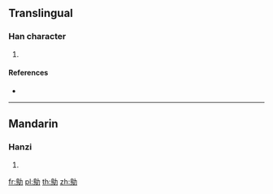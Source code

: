 {{character info/new}}
==Translingual==

===Han character===
{{Han char|rn=196|rad=鳥|as=02|sn=13|four=|canj=HFKS,XHFKS}}

# {{defn|Han|sort=鳥02}}

====References====
* {{Han ref|kx=1481.090|dkj=46646|dj=2013.100|hdz=74614.100|uh=9CE8|ud=40168}}

----

==Mandarin==

===Hanzi===
{{cmn-hanzi|pin=[[lì]] ([[li4]])|wg=li<sup>4</sup>}}

# {{defn|lang=cmn|sort=鳥02}}

[[fr:鳨]]
[[pl:鳨]]
[[th:鳨]]
[[zh:鳨]]